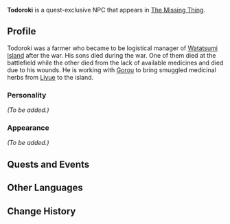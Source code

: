 {{Meta
<!-- Remove this template after adding the missing info -->
|missing_NPC_profile  = yes
}}
{{Character Infobox
|type             = Quest NPC
|image            = NPC Todoroki.png
|region           = Inazuma
}}
'''Todoroki''' is a quest-exclusive NPC that appears in [[The Missing Thing]].

==Profile==
<!-- Detailed story/lore information goes here. -->
Todoroki was a farmer who became to be logistical manager of [[Watatsumi Island]] after the war. His sons died during the war. One of them died at the battlefield while the other died from the lack of available medicines and died due to his wounds. He is working with [[Gorou]] to bring smuggled medicinal herbs from [[Liyue]] to the island.

===Personality===
''(To be added.)''

===Appearance===
<!-- Keep appearance section short and concise. Limit to 2 paragraphs with 3-4 sentences each. -->
''(To be added.)''

==Quests and Events==
{{Quests and Events}}

==Other Languages==
{{Other Languages
|default_hidden = 1
|en      = Todoroki
|zhs     = 轰大叔
|zhs_rm  = Hōng-dàshū
|zht     = 轟大叔
|zht_rm  = Hōng-dàshū
|ja      = 轟
|ja_rm   = Todoroki
|ko      = 토도로키
|ko_rm   = Todoroki
|es      = Todoroki
|fr      = Todoroki
|ru      = Тодороки
|th      = Todoroki
|vi      = Todoroki
|de      = Todoroki
|id      = Todoroki
|pt      = Todoroki
|tr      = Todoroki
|it      = Todoroki
}}

==Change History==
{{Change History|2.8}}
<!--
==References==
{{Reflist}}
-->